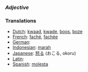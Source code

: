 ===''Adjective''===
===Translations===
*[[Dutch]]: [[kwaad]], [[kwade]], [[boos]], [[boze]]
*[[French]]: [[faché]], [[fachée]]
*[[German]]: [[]]
*[[Indonesian]]: [[marah]]
*[[Japanese]]: [[怒る]] (おこる, okoru)
*[[Latin]]: [[]]
*[[Spanish]]: [[molesta]]